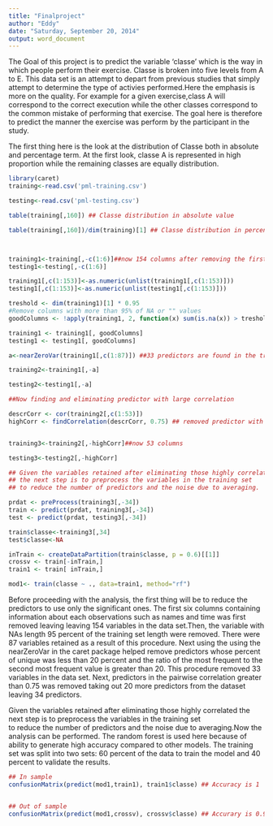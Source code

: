 ```yaml
---
title: "Finalproject"
author: "Eddy"
date: "Saturday, September 20, 2014"
output: word_document
---
```


The Goal of this project is to predict the variable 'classe' which is the way in which people perform their exercise.
Classe is broken into five levels from A to E. This data set is an attempt to depart from previous studies that simply attempt to determine the type of activies performed.Here the emphasis is more on the quality. For example for a given exercise,class A will correspond to the correct execution while the other classes
correspond to the common mistake of performing that exercise. The goal here is therefore to predict the manner the exercise was perform by the participant in the study.

The first thing here is the look  at the distribution of Classe both in 
absolute and percentage term. At the first look, classe A is represented in high proportion while the remaining classes are equally distribution.

```r
library(caret)
training<-read.csv('pml-training.csv')

testing<-read.csv('pml-testing.csv')

table(training[,160]) ## Classe distribution in absolute value

table(training[,160])/dim(training)[1] ## Classe distribution in percentage value



training1<-training[,-c(1:6)]##now 154 columns after removing the first six columns containing information about each observations such as names and time.
testing1<-testing[,-c(1:6)]

training1[,c(1:153)]<-as.numeric(unlist(training1[,c(1:153)]))
testing1[,c(1:153)]<-as.numeric(unlist(testing1[,c(1:153)]))

treshold <- dim(training1)[1] * 0.95
#Remove columns with more than 95% of NA or "" values
goodColumns <- !apply(training1, 2, function(x) sum(is.na(x)) > treshold  || sum(x=="") > treshold)

training1 <- training1[, goodColumns]
testing1 <- testing1[, goodColumns]

a<-nearZeroVar(training1[,c(1:87)]) ##33 predictors are found in the training set to be near zero-variance predictor.

training2<-training1[,-a]

testing2<-testing1[,-a]

##Now finding and eliminating predictor with large correlation

descrCorr <- cor(training2[,c(1:53)])
highCorr <- findCorrelation(descrCorr, 0.75) ## removed predictor with pairwise correlation greater than 0.75


training3<-training2[,-highCorr]##now 53 columns

testing3<-testing2[,-highCorr]

## Given the variables retained after eliminating those highly correlated
## the next step is to preprocess the variables in the training set  
## to reduce the number of predictors and the noise due to averaging.

prdat <- preProcess(training3[,-34])
train <- predict(prdat, training3[,-34])
test <- predict(prdat, testing3[,-34])

train$classe<-training3[,34]
test$classe<-NA

inTrain <- createDataPartition(train$classe, p = 0.6)[[1]]
crossv <- train[-inTrain,]
train1 <- train[ inTrain,]

mod1<- train(classe ~ ., data=train1, method="rf")
```

Before proceeding with the analysis, the first thing will be to reduce the predictors to use only the significant ones. The first six columns containing information about each observations such as names and time was first removed leaving leaving 154 variables in the data set.Then, the variable with NAs length 95 percent of the training set length were  removed. There were 87 variables retained as a result of this procedure. 
Next using the using the nearZeroVar in the caret package helped remove predictors whose percent of unique was less than 20 percent and the ratio of the most frequent to the second most frequent value is greater than 20. This procedure removed 33 variables in the data set. Next, predictors in the pairwise correlation greater than 0.75 was removed taking out 20 more predictors from the dataset leaving 34 predictors.

Given the variables retained after eliminating those highly correlated
the next step is to preprocess the variables in the training set  
to reduce the number of predictors and the noise due to averaging.Now the analysis can be performed.
The random forest is used here because of ability to generate high accuracy compared to other models. The training set was split into two sets: 60 percent of the data to train the model and 40 percent to validate the results.

```r
## In sample
confusionMatrix(predict(mod1,train1), train1$classe) ## Accuracy is 1


## Out of sample
confusionMatrix(predict(mod1,crossv), crossv$classe) ## Accurary is 0.9976. So the error rate is 0.24 percent

```


